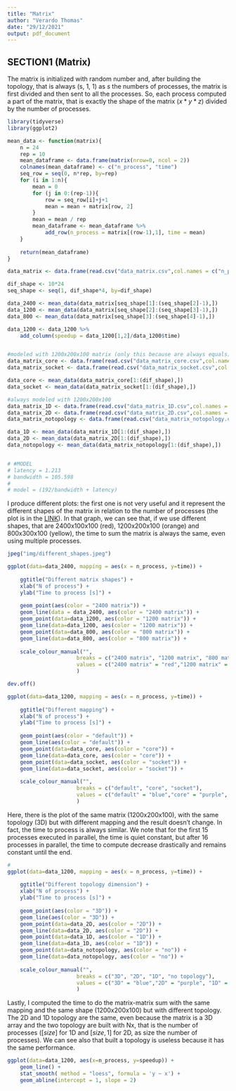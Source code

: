```yaml
---
title: "Matrix"
author: "Verardo Thomas"
date: "29/12/2021"
output: pdf_document
---
```


## SECTION1 (Matrix)

The matrix is initialized with random number and, after building the topology, that is always (s, 1, 1) as $s$ the numbers of processes, the matrix is first divided and then sent to all the processes. So, each process computed a part of the matrix, that is exactly the shape of the matrix ($x*y*z$) divided by the number of processes.

```r
library(tidyverse)
library(ggplot2)

mean_data <- function(matrix){
    n = 24
    rep = 10
    mean_dataframe <- data.frame(matrix(nrow=0, ncol = 2))
    colnames(mean_dataframe) <- c("n_process", "time")
    seq_row = seq(0, n*rep, by=rep)
    for (i in 1:n){
        mean = 0
        for (j in 0:(rep-1)){
            row = seq_row[i]+j+1
            mean = mean + matrix[row, 2]
        }
        mean = mean / rep
        mean_dataframe <- mean_dataframe %>%
            add_row(n_process = matrix[(row-1),1], time = mean)
    }
    
    return(mean_dataframe)
}


```


```r
data_matrix <- data.frame(read.csv("data_matrix.csv",col.names = c("n_process", "time"), header = F))

dif_shape <- 10*24
seq_shape <- seq(1, dif_shape*4, by=dif_shape)

data_2400 <- mean_data(data_matrix[seq_shape[1]:(seq_shape[2]-1),])
data_1200 <- mean_data(data_matrix[seq_shape[2]:(seq_shape[3]-1),])
data_800 <- mean_data(data_matrix[seq_shape[3]:(seq_shape[4]-1),])

data_1200 <- data_1200 %>%
    add_column(speedup = data_1200[1,2]/data_1200$time)


#modeled with 1200x200x100 matrix (only this because are always equals)
data_matrix_core <- data.frame(read.csv("data_matrix_core.csv",col.names = c("n_process", "time"), header = F))
data_matrix_socket <- data.frame(read.csv("data_matrix_socket.csv",col.names = c("n_process", "time"), header = F))

data_core <- mean_data(data_matrix_core[1:(dif_shape),])
data_socket <- mean_data(data_matrix_socket[1:(dif_shape),])

#always modeled with 1200x200x100
data_matrix_1D <- data.frame(read.csv("data_matrix_1D.csv",col.names = c("n_process", "time"), header = F))
data_matrix_2D <- data.frame(read.csv("data_matrix_2D.csv",col.names = c("n_process", "time"), header = F))
data_matrix_notopology <- data.frame(read.csv("data_matrix_notopology.csv",col.names = c("n_process", "time"), header = F))

data_1D <- mean_data(data_matrix_1D[1:(dif_shape),])
data_2D <- mean_data(data_matrix_2D[1:(dif_shape),])
data_notopology <- mean_data(data_matrix_notopology[1:(dif_shape),])


# #MODEL
# latency = 1.213
# bandwidth = 105.598
# 
# model = (192/bandwidth + latency)

```

I produce different plots: the first one is not very useful and it represent the different shapes of the matrix in relation to the number of processes (the plot is in the [LINK](https://github.com/thomasverardo/HPC_Assignment1/blob/master/Sec1/matrix/img/different_shapes.jpeg)).
In that graph, we can see that, if we use different shapes, that are 2400x100x100 (red), 1200x200x100 (orange) and 800x300x100 (yellow), the time to sum the matrix is always the same, even using multiple processes. 

```r

jpeg("img/different_shapes.jpeg")

ggplot(data=data_2400, mapping = aes(x = n_process, y=time)) +
    
    ggtitle("Different matrix shapes") +
    xlab("N of process") +
    ylab("Time to process [s]") +
    
    geom_point(aes(color = "2400 matrix")) +
    geom_line(data = data_2400, aes(color = "2400 matrix")) +
    geom_point(data=data_1200, aes(color = "1200 matrix")) +
    geom_line(data=data_1200, aes(color = "1200 matrix")) +
    geom_point(data=data_800, aes(color = "800 matrix")) +
    geom_line(data=data_800, aes(color = "800 matrix")) +
    
    scale_colour_manual("", 
                      breaks = c("2400 matrix", "1200 matrix", "800 matrix"),
                      values = c("2400 matrix" = "red","1200 matrix" = "orange", "800 matrix" = "yellow")
                      ) 

dev.off()
```



```r

ggplot(data=data_1200, mapping = aes(x = n_process, y=time)) +
    
    ggtitle("Different mapping") +
    xlab("N of process") +
    ylab("Time to process [s]") +
    
    geom_point(aes(color = "default")) +
    geom_line(aes(color = "default")) +
    geom_point(data=data_core, aes(color = "core")) +
    geom_line(data=data_core, aes(color = "core")) +
    geom_point(data=data_socket, aes(color = "socket")) +
    geom_line(data=data_socket, aes(color = "socket")) +
    
    scale_colour_manual("", 
                      breaks = c("default", "core", "socket"),
                      values = c("default" = "blue","core" = "purple", "socket" = "cyan")
                      ) 

```
Here, there is the plot of the same matrix (1200x200x100), with the same topology (3D) but with different mapping and the result doesn't change. In fact, the time to process is always similar. We note that for the first 15 processes executed in parallel, the time is quiet constant, but after 16 processes in parallel, the time to compute decrease drastically and remains constant until the end.


```r
#
ggplot(data=data_1200, mapping = aes(x = n_process, y=time)) +
    
    ggtitle("Different topology dimension") +
    xlab("N of process") +
    ylab("Time to process [s]") +
    
    geom_point(aes(color = "3D")) +
    geom_line(aes(color = "3D")) +
    geom_point(data=data_2D, aes(color = "2D")) +
    geom_line(data=data_2D, aes(color = "2D")) +
    geom_point(data=data_1D, aes(color = "1D")) +
    geom_line(data=data_1D, aes(color = "1D")) +
    geom_point(data=data_notopology, aes(color = "no")) +
    geom_line(data=data_notopology, aes(color = "no")) +
    
    scale_colour_manual("", 
                      breaks = c("3D", "2D", "1D", "no topology"),
                      values = c("3D" = "blue","2D" = "purple", "1D" = "red", "no topology" = "grey")
                      ) 

```

Lastly, I computed the time to do the matrix-matrix sum with the same mapping and the same shape (1200x200x100) but with different topology. The 2D and 1D topology are the same, even because the matrix is a 3D array and the two topology are built with Nx, that is the number of processes ($[size]$ for 1D and $[size, 1]$ for 2D, as size the number of processes). We can see also that built a topology is useless because it has the same performance.

```r

ggplot(data=data_1200, aes(x=n_process, y=speedup)) +
    geom_line() +
    stat_smooth( method = "loess", formula = 'y ~ x') +
    geom_abline(intercept = 1, slope = 2)

```

<!-- Furthermore, I calculate the speedup for the matrix with the shape of 1200x200x100 with the default configuration and with the 3D topology. To calculated the speedup, I used this formula: -->

<!-- $$ -->
<!-- S_p = \frac{T_1}{T_p} -->
<!-- $$ -->
<!-- Where $T_1$ is the best time with one single process and $T_p$ is the time to calculated the matrix with p processes.  -->

```r

```